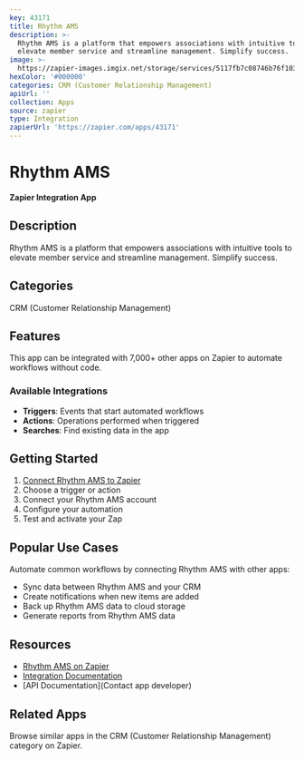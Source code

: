 ```yaml
---
key: 43171
title: Rhythm AMS
description: >-
  Rhythm AMS is a platform that empowers associations with intuitive tools to
  elevate member service and streamline management. Simplify success.
image: >-
  https://zapier-images.imgix.net/storage/services/5117fb7c08746b76f103f00bb415d80b.png?auto=format%2Ccompress&ixlib=python-3.0.0&q=50
hexColor: '#000000'
categories: CRM (Customer Relationship Management)
apiUrl: ''
collection: Apps
source: zapier
type: Integration
zapierUrl: 'https://zapier.com/apps/43171'
---
```

# Rhythm AMS

**Zapier Integration App**

## Description

Rhythm AMS is a platform that empowers associations with intuitive tools to elevate member service and streamline management. Simplify success.

## Categories

CRM (Customer Relationship Management)

## Features

This app can be integrated with 7,000+ other apps on Zapier to automate workflows without code.

### Available Integrations

- **Triggers**: Events that start automated workflows
- **Actions**: Operations performed when triggered
- **Searches**: Find existing data in the app

## Getting Started

1. [Connect Rhythm AMS to Zapier](https://zapier.com/apps/43171)
2. Choose a trigger or action
3. Connect your Rhythm AMS account
4. Configure your automation
5. Test and activate your Zap

## Popular Use Cases

Automate common workflows by connecting Rhythm AMS with other apps:

- Sync data between Rhythm AMS and your CRM
- Create notifications when new items are added
- Back up Rhythm AMS data to cloud storage
- Generate reports from Rhythm AMS data

## Resources

- [Rhythm AMS on Zapier](https://zapier.com/apps/43171)
- [Integration Documentation](https://zapier.com/apps/43171/integrations)
- [API Documentation](Contact app developer)

## Related Apps

Browse similar apps in the CRM (Customer Relationship Management) category on Zapier.
